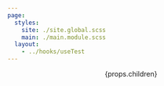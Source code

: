 ```yaml
---
page:
  styles:
    site: ./site.global.scss
    main: ./main.module.scss
  layout:
    - ../hooks/useTest
---
```



<Head>
  <title>{useMetadata().head?.title}</title>
  <link rel="preconnect" href="https://fonts.googleapis.com" />
  <link
    rel="preconnect"
    href="https://fonts.gstatic.com"
    crossOrigin="anonymous"
  />
  <link
    href="https://fonts.googleapis.com/css2?family=Domine:wght@500&family=Open+Sans:wght@400"
    rel="stylesheet"
  />
</Head>
<Header className={main('header')} />
<div className={main('content')}>{props.children}</div>
<Footer className={main('footer')} />
